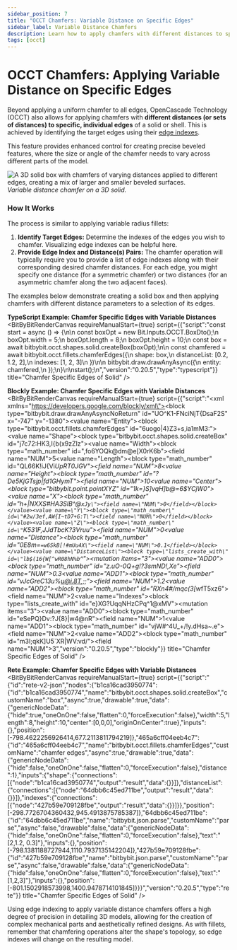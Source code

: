 ```yaml
---
sidebar_position: 7
title: "OCCT Chamfers: Variable Distance on Specific Edges"
sidebar_label: Variable Distance Chamfers
description: Learn how to apply chamfers with different distances to specific edges of an OCCT solid using edge indexes in Bitbybit's Rete, Blockly, and TypeScript editors.
tags: [occt]
---
```



# OCCT Chamfers: Applying Variable Distance on Specific Edges

Beyond applying a uniform chamfer to all edges, OpenCascade Technology (OCCT) also allows for applying chamfers with **different distances (or sets of distances) to specific, individual edges** of a solid or shell. This is achieved by identifying the target edges using their [edge indexes](/learn/code/common/occt/shapes/edge/edge-indexes).

This feature provides enhanced control for creating precise beveled features, where the size or angle of the chamfer needs to vary across different parts of the model.

![A 3D solid box with chamfers of varying distances applied to different edges, creating a mix of larger and smaller beveled surfaces.](https://ik.imagekit.io/bitbybit/app/assets/start/general/editor-categories/variable-chamfer.jpeg "Variable distance chamfer on a 3D solid")
*Variable distance chamfer on a 3D solid.*

### How It Works

The process is similar to applying variable radius fillets:
1.  **Identify Target Edges:** Determine the indexes of the edges you wish to chamfer. Visualizing edge indexes can be helpful here.
2.  **Provide Edge Index and Distance(s) Pairs:** The chamfer operation will typically require you to provide a list of edge indexes along with their corresponding desired chamfer distances. For each edge, you might specify one distance (for a symmetric chamfer) or two distances (for an asymmetric chamfer along the two adjacent faces).

The examples below demonstrate creating a solid box and then applying chamfers with different distance parameters to a selection of its edges.

**TypeScript Example: Chamfer Specific Edges with Variable Distances**
<BitByBitRenderCanvas
  requireManualStart={true}
  script={{"script":"const start = async () => {\n\n    const boxOpt = new Bit.Inputs.OCCT.BoxDto();\n    boxOpt.width = 5;\n    boxOpt.length = 8;\n    boxOpt.height = 10;\n    const box = await bitbybit.occt.shapes.solid.createBox(boxOpt);\n\n    const chamfered = await bitbybit.occt.fillets.chamferEdges({\n        shape: box,\n        distanceList: [0.2, 1.2, 2],\n        indexes: [1, 2, 3]\n    })\n\n    bitbybit.draw.drawAnyAsync({\n        entity: chamfered,\n    });\n}\n\nstart();\n","version":"0.20.5","type":"typescript"}}
  title="Chamfer Specific Edges of Solid"
/>

**Blockly Example: Chamfer Specific Edges with Variable Distances**
<BitByBitRenderCanvas
  requireManualStart={true}
  script={{"script":"<xml xmlns=\"https://developers.google.com/blockly/xml\"><block type=\"bitbybit.draw.drawAnyAsyncNoReturn\" id=\"UO^K1-FNciNjT{DsaF2S\" x=\"-747\" y=\"-1380\"><value name=\"Entity\"><block type=\"bitbybit.occt.fillets.chamferEdges\" id=\"6uogo|4}Z3+s,ia1mM3:\"><value name=\"Shape\"><block type=\"bitbybit.occt.shapes.solid.createBox\" id=\"j7c72:HK3,I{b(x9zZIz\"><value name=\"Width\"><block type=\"math_number\" id=\",fo6YOQk@dm@e[X0rK6b\"><field name=\"NUM\">5</field></block></value><value name=\"Length\"><block type=\"math_number\" id=\"QL66K!iJ{Vi*UpRT0JGV\"><field name=\"NUM\">8</field></block></value><value name=\"Height\"><block type=\"math_number\" id=\"?De5KjGTsjp|fd1GHymT\"><field name=\"NUM\">10</field></block></value><value name=\"Center\"><block type=\"bitbybit.point.pointXYZ\" id=\"1k=}S]vqH]b@=6$YCjW0\"><value name=\"X\"><block type=\"math_number\" id=\"h+|NXXS#HA3SlB^@`xJy\"><field name=\"NUM\">0</field></block></value><value name=\"Y\"><block type=\"math_number\" id=\"#2w/3ef,AW{I~tD7+G:T\"><field name=\"NUM\">0</field></block></value><value name=\"Z\"><block type=\"math_number\" id=\"`K531F,JJdTbcK?3Vruu\"><field name=\"NUM\">0</field></block></value></block></value></block></value><value name=\"Distance\"><block type=\"math_number\" id=\"0E8m=`=w6SkB[!#mUu4X\"><field name=\"NUM\">0.1</field></block></value><value name=\"DistanceList\"><block type=\"lists_create_with\" id=\"lb$(16{W[^wR08hN%b`^\"><mutation items=\"3\"></mutation><value name=\"ADD0\"><block type=\"math_number\" id=\"z.uO-0Q+g!?3smND!,Xe\"><field name=\"NUM\">0.3</field></block></value><value name=\"ADD1\"><block type=\"math_number\" id=\"vJcGreC13u%u@i.8T,;;\"><field name=\"NUM\">1.2</field></block></value><value name=\"ADD2\"><block type=\"math_number\" id=\"RXn4#/mqc(3[w*fT5xz6\"><field name=\"NUM\">2</field></block></value></block></value><value name=\"Indexes\"><block type=\"lists_create_with\" id=\"e}XG?UqqNHzCPq^1@xMV\"><mutation items=\"3\"></mutation><value name=\"ADD0\"><block type=\"math_number\" id=\"eSePQ}Dv:?J{8}|w4@nR\"><field name=\"NUM\">1</field></block></value><value name=\"ADD1\"><block type=\"math_number\" id=\"vjW#^4U_+/!y.dHsa~.e\"><field name=\"NUM\">2</field></block></value><value name=\"ADD2\"><block type=\"math_number\" id=\"m3I;qkK]U5`XR|WV:vd/\"><field name=\"NUM\">3</field></block></value></block></value></block></value></block></xml>","version":"0.20.5","type":"blockly"}}
  title="Chamfer Specific Edges of Solid"
/>

**Rete Example: Chamfer Specific Edges with Variable Distances**
<BitByBitRenderCanvas
  requireManualStart={true}
  script={{"script":"{\"id\":\"rete-v2-json\",\"nodes\":{\"b1ca16cad3950774\":{\"id\":\"b1ca16cad3950774\",\"name\":\"bitbybit.occt.shapes.solid.createBox\",\"customName\":\"box\",\"async\":true,\"drawable\":true,\"data\":{\"genericNodeData\":{\"hide\":true,\"oneOnOne\":false,\"flatten\":0,\"forceExecution\":false},\"width\":5,\"length\":8,\"height\":10,\"center\":[0,0,0],\"originOnCenter\":true},\"inputs\":{},\"position\":[-798.4622256926414,677.2113811794219]},\"465a6cff04eeb4c7\":{\"id\":\"465a6cff04eeb4c7\",\"name\":\"bitbybit.occt.fillets.chamferEdges\",\"customName\":\"chamfer edges\",\"async\":true,\"drawable\":true,\"data\":{\"genericNodeData\":{\"hide\":false,\"oneOnOne\":false,\"flatten\":0,\"forceExecution\":false},\"distance\":1},\"inputs\":{\"shape\":{\"connections\":[{\"node\":\"b1ca16cad3950774\",\"output\":\"result\",\"data\":{}}]},\"distanceList\":{\"connections\":[{\"node\":\"64dbb6c45ed711be\",\"output\":\"result\",\"data\":{}}]},\"indexes\":{\"connections\":[{\"node\":\"427b59e709128fbe\",\"output\":\"result\",\"data\":{}}]}},\"position\":[-298.7726704360432,945.4913875785387]},\"64dbb6c45ed711be\":{\"id\":\"64dbb6c45ed711be\",\"name\":\"bitbybit.json.parse\",\"customName\":\"parse\",\"async\":false,\"drawable\":false,\"data\":{\"genericNodeData\":{\"hide\":false,\"oneOnOne\":false,\"flatten\":0,\"forceExecution\":false},\"text\":\"[2,1.2, 0.3]\"},\"inputs\":{},\"position\":[-798.1381188727944,1110.7937135142204]},\"427b59e709128fbe\":{\"id\":\"427b59e709128fbe\",\"name\":\"bitbybit.json.parse\",\"customName\":\"parse\",\"async\":false,\"drawable\":false,\"data\":{\"genericNodeData\":{\"hide\":false,\"oneOnOne\":false,\"flatten\":0,\"forceExecution\":false},\"text\":\"[1,2,3]\"},\"inputs\":{},\"position\":[-801.1502918573998,1400.9478714101845]}}}","version":"0.20.5","type":"rete"}}
  title="Chamfer Specific Edges of Solid"
/>


Using edge indexing to apply variable distance chamfers offers a high degree of precision in detailing 3D models, allowing for the creation of complex mechanical parts and aesthetically refined designs. As with fillets, remember that chamfering operations alter the shape's topology, so edge indexes will change on the resulting model.